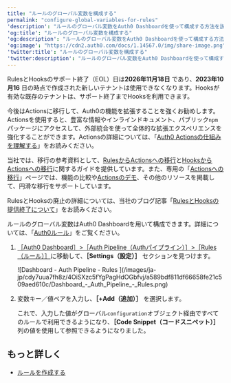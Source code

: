 ```yaml
---
title: "ルールのグローバル変数を構成する"
permalink: "configure-global-variables-for-rules"
'description': "ルールのグローバル変数をAuth0 Dashboardを使って構成する方法を説明します。"
'og:title': "ルールのグローバル変数を構成する"
'og:description': "ルールのグローバル変数をAuth0 Dashboardを使って構成する方法を説明します。"
'og:image': "https://cdn2.auth0.com/docs/1.14567.0/img/share-image.png"
'twitter:title': "ルールのグローバル変数を構成する"
'twitter:description': "ルールのグローバル変数をAuth0 Dashboardを使って構成する方法を説明します。"
---
```


<Warning>

RulesとHooksのサポート終了（EOL）日は**2026年11月18日** であり、**2023年10月16** 日の時点で作成された新しいテナントは使用できなくなります。Hooksが有効な既存のテナントは、サポート終了までHooksを利用できます。

今後はActionsに移行して、Auth0の機能を拡張することを強くお勧めします。Actionsを使用すると、豊富な情報やインラインドキュメント、パブリック`npm`パッケージにアクセスして、外部統合を使って全体的な拡張エクスペリエンスを強化することができます。Actionsの詳細については、「[Auth0 Actionsの仕組みを理解する](/ja-jp/customize/actions/actions-overview)」をお読みください。

当社では、移行の参考資料として、[RulesからActionsへの移行](/ja-jp/customize/actions/migrate/migrate-from-rules-to-actions)と[HooksからActionsへの移行](/ja-jp/customize/actions/migrate/migrate-from-hooks-to-actions)に関するガイドを提供しています。また、専用の「[Actionsへの移行](https://auth0.com/extensibility/movetoactions)」ページでは、機能の比較や[Actionsのデモ](https://www.youtube.com/watch?v=UesFSY1klrI)、その他のリソースを掲載して、円滑な移行をサポートしています。

RulesとHooksの廃止の詳細については、当社のブログ記事「[RulesとHooksの提供終了について](https://auth0.com/blog/preparing-for-rules-and-hooks-end-of-life/)」をお読みください。

</Warning>

ルールのグローバル変数は<Tooltip data-tooltip-id="react-containers-DefinitionTooltip-0" href="/ja-jp/glossary?term=auth0-dashboard" tip="Auth0 Dashboard: サービスを構成するためのAuth0の主製品。" cta="用語集の表示">Auth0 Dashboard</Tooltip>を用いて構成できます。詳細については、「[Auth0ルール](/ja-jp/customize/rules)」をご覧ください。

1. [［Auth0 Dashboard］>［Auth Pipeline（Authパイプライン）］>［Rules（ルール）］](https://manage.auth0.com/#/rules)に移動して、**［Settings（設定）］** セクションを見つけます。

   <Frame>![Dashboard - Auth Pipeline - Rules ](/images/ja-jp/cdy7uua7fh8z/4OiSXzc5fYgPagHdOGbfvj/a589bdf811df66658fe21c509aed610c/Dashboard_-_Auth_Pipeline_-_Rules.png)</Frame>

2. 変数キー／値ペアを入力し、**［+Add（追加）］** を選択します。

   これで、入力した値がグローバル`configuration`オブジェクト経由ですべてのルールで利用できるようになり、**［Code Snippet（コードスニペット）］** 列の値を使用して参照できるようになりました。

## もっと詳しく

* [ルールを作成する](/ja-jp/customize/rules/create-rules)